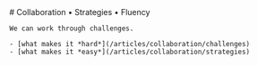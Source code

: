 
<MainHeader/>
<main>
  <article>
    # Collaboration &bull; Strategies &bull; Fluency

    We can work through challenges.

    - [what makes it *hard*](/articles/collaboration/challenges)
    - [what makes it *easy*](/articles/collaboration/strategies)
  </article>
</main>